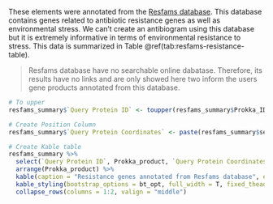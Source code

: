 These elements were annotated from the [Resfams database](http://www.dantaslab.org/resfams/). This database contains genes related to antibiotic resistance genes as well as environmental stress. We can't create an antibiogram using this database but it is extremely informative in terms of environmental resistance to stress. This data is summarized in Table \@ref(tab:resfams-resistance-table).

> Resfams database have no searchable online dabatase. Therefore, its results have no links and are only showed here two inform the users gene products annotated from this database.

```r
# To upper
resfams_summary$`Query Protein ID` <- toupper(resfams_summary$Prokka_ID)

# Create Position Column
resfams_summary$`Query Protein Coordinates` <- paste(resfams_summary$seqname, ":", resfams_summary$start, "-", resfams_summary$end)

# Create Kable table
resfams_summary %>%
  select(`Query Protein ID`, Prokka_product, `Query Protein Coordinates`) %>%
  arrange(Prokka_product) %>%
  kable(caption = "Resistance genes annotated from Resfams database", escape = FALSE, col.names = c("Query Protein ID", "Annotated Gene Product", "Query Protein Coordinates")) %>%
  kable_styling(bootstrap_options = bt_opt, full_width = T, fixed_thead = T, font_size = 12) %>%
  collapse_rows(columns = 1:2, valign = "middle")
```